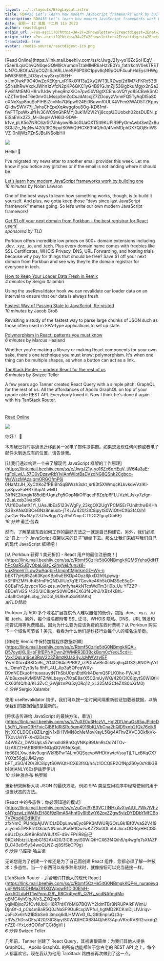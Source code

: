 ```yaml
---
layout: ../../layouts/BlogLayout.astro
title: RD#436 Let’s learn how modern JavaScript frameworks work by building one
description: RD#436 Let’s learn how modern JavaScript frameworks work by building one
date: 星期一 12 凌晨 十二月 11o 2023
author: reactdigest
origin_url: =?us-ascii?Q?https=3A=2F=2Fnewsletter=2Ereactdigest=2Enet=2Fp=2Flets-learn-modern-javascr?= =?us-ascii?Q?ipt-frameworks-work-building-one?=
origin_site: =?us-ascii?Q?https=3A=2F=2Fnewsletter=2Ereactdigest=2Enet=2Fp=2Flets-learn-modern-javascr?= =?us-ascii?Q?ipt-frameworks-work-building-one?=
translated: true
avatar: /media-source/reactdigest-ico.png
---
```



<Reference client:only="react" title="RD#436 Let’s learn how modern JavaScript frameworks work by building one" url="=?us-ascii?Q?https=3A=2F=2Fnewsletter=2Ereactdigest=2Enet=2Fp=2Flets-learn-modern-javascr?= =?us-ascii?Q?ipt-frameworks-work-building-one?=" />

<Detail client:only="react">
	[Read Online](https://link.mail.beehiiv.com/ss/c/JwgJ21y-yo16Zc6oHEqV-r5aei1LqixOIwQN0qeGQMl9cVumdnTzaMIMR9aHz2E0Yx_fatrrkchV0ekTRETlJN7OJBOfuAZqCQZllSJARLUneSP6P0SC1ppv6qN9pQUF4uuhHdEysIlHWgMWSF69B_5O3qvLwySrxy05EH-xUm0IwkF9O40wZqKEKgn_xR1RkO1f13a2Xy2WT3LRZwpi2d1M7kFKRx53BlS5NslhRwVxckJWhn1zVfcN2pKP6QKC1yG4B91GJmZjI536igbkuMgyx2nSa3Fw81MtEMGH8ru1UdwIyheqRnzXiCe7pw5bVGgtXCEhuoVQYyd85CBwkSnCuZZTnrSe4T6e0mrGLMsspSmZoCsJdAtccjZ7ZDopyzVxnnFQ5TyAqDI5aS0oXNeXyp8nuSoFIHBjZcvMo7Q6pw924Ei0Bqwnf0ULX4VFeeXWAO5TZKppyQlldwSWV77jj_1yhsChEpeXqAwggfou8Og-KD61mf-fwFTTpoWxuIfHv36WC9nGhRMYj0uk1M2VI2Yj8cqpUDUobxh02osDUEN_pEiSaEVix2Z2_M-i3epHWH6l3-9DW-k1vv_pLK5o7NRC6zr5t7JhkyowRk4cGUaOXT5It9KUFIR9PyOmAwbt3wtZx8uSGIJZe_NgNw/420/3IC8ipytS0WiQtHCX63f4Q/h0/4NnMDphDX7QOjBrIWSVZ-0nIljWzPZnSJBtJN6olbHI)

![](https://link.mail.beehiiv.com/ss/o/2neHg-Hzkdcq_goMOXZHDQ/420/3IC8ipytS0WiQtHCX63f4Q/ho.gif)

Hello! 👋

I’ve migrated my newsletter to another email provider this week. Let me know if you notice any glitches or if the email is not landing where it should be.

[Let’s learn how modern JavaScript frameworks work by building one](https://link.mail.beehiiv.com/ss/c/JwgJ21y-yo16Zc6oHEqV-tW64a3aE-rgFxlLwL_57C0vDzawRbYlvIAmWIbtBaDVzoNG8QSnk2Cgbcc-WsWszMAzajqmORGOfmP6j0HaMzJH_XyCXKoZfPBiBhSqBiWzh3ckt_sr83t5XWmqcKLkvkdwVzIKI-gvSpvaEaHB7iAqiALwMU3lrfNE2ikogiy185diErUgnzFg5OOpNkOfFqceF6Zqfp6FLUVzhLJsky7zfgn-r2LaLxob3IvaoR6VUf6Du4etX1Yl_UAsJIbEa5123vWgFy_23kgOX2UgYPCMSErFUnihthwBKHhS3BxANsQlBCeGNz8neuob-jTKLA/420/3IC8ipytS0WiQtHCX63f4Q/h1/scGw-NwNZp2zUfw8ggZCpt9olYhqcCT1DC2fguyDm6E)  
_16 minutes_ by Nolan Lawson

One of the best ways to learn how something works, though, is to build it yourself. And plus, we gotta keep those “days since last JavaScript framework” memes going. So let’s write our own modern JavaScript framework!

[Get $1 off your next domain from Porkbun - the best registrar for React users!](https://link.mail.beehiiv.com/ss/c/Rbmf5CzHe5itG0NBmgkKQM6YehsOdHThPcQsRSJDyObaL6isCk2hyNeLfunJs8-vuX9meVTLow2wAqqbjEUmpnftMjmkmGD-Wy-nbEXt7yHj85Za63KyoKBp9uEEKDp4Oyz8jkxD2h9Lpywg-xSFIPtZMFtJh45fmPhQNDJIlUe7g1E7GovAe4Kh5kOM3SeE5gD-8CEaFhSJzvpcv1Gd-zes_w0mfyhaAkNTcsWdTm3H9b_UuYfzZP-8EOeYvl2S/420/3IC8ipytS0WiQtHCX63f4Q/h2/XBz4kBhL-J4aIhOvtgHLcbg_2oDoI_9U9xKuSx9GAKs)  
_sponsored by TLD_

Porkbun offers incredible low prices on 500+ domain extensions including .dev, .xyz, .io, and .tech. Plus every domain name comes with freebies like SSL Certificates, WHOIS Privacy, DNS, URL Forwarding, and hosting trials because why pay for things that should be free? Save $1 off your next domain from Porkbun and see why they’re the domain registrar for everyone in tech.

[How to Keep Your Loader Data Fresh in Remix](https://link.mail.beehiiv.com/ss/c/Rbmf5CzHe5itG0NBmgkKQAi-D57oydjKL6HpF8fBPNXDwn2fWMRR3B3BckBom0cYeoL5cdH-Vxk1QgLa19ce3RoV223Z8mzKUaS4yJcMWVzyIEFYwVlXtux4BXCn9s_2G4tO64cPPB92_izPDnAeBnXckNojhq4O32s8NDPqVrIs_IOmoYZyr3y1a5hFl_4U_JIp3a5OFeqWXy-D9nNCEkuofHtuaxauytNThSbU0pnEtdKrk4DemQ5PLKOhx-FWJA3A1b8uxneKvM9MFZrWLbeyyx7KtaE8arX5C2mUyWQ/420/3IC8ipytS0WiQtHCX63f4Q/h3/KL3ZvC_GWj8znPG5zjORq12_xL325MGCfeZX80oXrM0)  
_4 minutes_ by Sergio Xalambrí

Using the useRevalidator hook we can revalidate our loader data on an interval to ensure that our data is always fresh.

[Fastest Way of Passing State to JavaScript, Re-visited](https://link.mail.beehiiv.com/ss/c/7uXE0u3HczV_Hgl2DfUmuOs95qJPideDL5dY_NnxO9HFxicGlB81dRjSRu5qm4916bKLVbCna2hQlD9xnb2fQk76elk9NtXCcldQ0sQZlLngjN1x8H1VMN8cMeMovKayL5Qg4AFhvZXVC3OkfkVk-TXovUviYF-X-d2Dszw44W8Zz_DW3UpLs57mlxdld8BnOqVNKp99UmRsOc74TOv-UzARZ2hAE1IBRRHNQgQQV6NcXqdLfb66DLXwJd4v9uqnWkRBPwTALm0QSqevpWHDtVwteVssyTjLTi_xBKqCX7YOXz56gjJJM2yspbPT_aSO/420/3IC8ipytS0WiQtHCX63f4Q/h4/z1OCQER2OfNp260y0sYdkGBb18fjANLlY6EzIZRoIyU)  
_10 minutes_ by Jacob Groß

Revisiting a study of the fastest way to parse large chunks of JSON such as those often used in SPA-type applications to set up state.

[Polymorphism in React: patterns you must know](https://link.mail.beehiiv.com/ss/c/zuGyd97B3VCTINHkAvXjyAtUL7Wk7jVhzoNYgzwLzjWAfkEH88f9zRmA54hnf0y8It8wY62pxZZgw5ylzDYDDbYMfCBp7V7Abd4iDd1K0VzfxNmC_PU4dpAjUWICLtDDpLnwaEyc6PK3MWURjGOrLGk1Bf0VvaS2V4I9aliycm5TP8BritO3iacNtNmnJKu6e1CwrwKZZSo0OLnbLJocxOORqrHHCtS5e6UzDyxJ9K9nRa1W8JfXE-dSviFPriR8Own9KCkNbtzijUppbG152A/420/3IC8ipytS0WiQtHCX63f4Q/h5/q4wgfq7sXfAZFD_C43e0r5y34woQLNZ-zj8SfSkCP9g)  
_6 minutes_ by Marcus Haaland

Whether you're making a library or making React components for your own sake, there's one technique you must know: polymorphism. It's when one thing can be multiple shapes, as when a button can act as a link.

[TanStack Router – modern React for the rest of us](https://link.mail.beehiiv.com/ss/c/Rbmf5CzHe5itG0NBmgkKQPe_nurapiwqupFWN40DHMaZ91XQWpowR1Dl30EhjH-Axk5GLduHT1wPnroJ28_R8Ck4tye8_Q7H_scdNAfmdMqgEmC4yh9lgJVo3_ZXQbp5-yqiMBjxq72fCvNUb0Hi6R7rdKYbMG7BQWY2IdmTBr8NRUPAIkFWimUDjnGf-d_pCs4mBaR5Q0JNaSF9OuRcxpWPfuI_hgtMD2KCKmDljLIVJriqv-JoFcXv6rN21BSbSn63mcq6dLHMWvG_GJG8tEnpluQz3q-zRVsZhDssGEs/420/3IC8ipytS0WiQtHCX63f4Q/h6/3ApuVKroRVSR2raxdg2n7Z0-lYxLodQOi1oFCCt8gVI)  
_6 minutes_ by Swizec Teller

A few years ago Tanner created React Query with a simple pitch: GraphQL for the rest of us. All the affordances of Apollo GraphQL on top of your goode olde REST API. Everybody loved it. Now I think he's done it again with his TanStack Router.

#
</Detail>

[Read Online](https://link.mail.beehiiv.com/ss/c/JwgJ21y-yo16Zc6oHEqV-r5aei1LqixOIwQN0qeGQMl9cVumdnTzaMIMR9aHz2E0Yx_fatrrkchV0ekTRETlJN7OJBOfuAZqCQZllSJARLUneSP6P0SC1ppv6qN9pQUF4uuhHdEysIlHWgMWSF69B_5O3qvLwySrxy05EH-xUm0IwkF9O40wZqKEKgn_xR1RkO1f13a2Xy2WT3LRZwpi2d1M7kFKRx53BlS5NslhRwVxckJWhn1zVfcN2pKP6QKC1yG4B91GJmZjI536igbkuMgyx2nSa3Fw81MtEMGH8ru1UdwIyheqRnzXiCe7pw5bVGgtXCEhuoVQYyd85CBwkSnCuZZTnrSe4T6e0mrGLMsspSmZoCsJdAtccjZ7ZDopyzVxnnFQ5TyAqDI5aS0oXNeXyp8nuSoFIHBjZcvMo7Q6pw924Ei0Bqwnf0ULX4VFeeXWAO5TZKppyQlldwSWV77jj_1yhsChEpeXqAwggfou8Og-KD61mf-fwFTTpoWxuIfHv36WC9nGhRMYj0uk1M2VI2Yj8cqpUDUobxh02osDUEN_pEiSaEVix2Z2_M-i3epHWH6l3-9DW-k1vv_pLK5o7NRC6zr5t7JhkyowRk4cGUaOXT5It9KUFIR9PyOmAwbt3wtZx8uSGIJZe_NgNw/420/3IC8ipytS0WiQtHCX63f4Q/h0/4NnMDphDX7QOjBrIWSVZ-0nIljWzPZnSJBtJN6olbHI)

![](https://link.mail.beehiiv.com/ss/o/2neHg-Hzkdcq_goMOXZHDQ/420/3IC8ipytS0WiQtHCX63f4Q/ho.gif)

你好！ 👋

本周我已将时事通讯迁移到另一家电子邮件提供商。如果您发现任何问题或者电子邮件未到达应有的位置，请告诉我。

\[让我们通过构建一个来了解现代 JavaScript 框架的工作原理]\(https://link.mail.beehiiv.com/ss/c/JwgJ21y-yo16Zc6oHEqV-tW64a3aE-rgFxlLwL\_57C0vDzawRbYlvIAmWIbtBaDVzoNG8QSnk2Cgbcc-WsWszMAzajqmORGOfmP6j 0HaMzJH\_XyCXKoZfPBiBhSqBiWzh3ckt\_sr83t5XWmqcKLkvkdwVzIKI-gvSpvaEaHB7iAqiALwMU 3lrfNE2ikogiy185diErUgnzFg5OopNkOfFqceF6Zqfp6FLUVzhLJsky7zfgn-r2LaLxob3IvaoR6 VUf6Du4etX1Yl\_UAsJIbEa5123vWgFy\_23kgOX2UgYPCMSErFUnihthwBKHhS3BxANsQlBCeGNz8neuob-jTKLA/420/3IC8ipytS0WiQtHCX63f4Q/h1 /scGw-NwNZp2zUfw8ggZCpt9olYhqcCT1DC2fguyDm6E)\
*16 分钟* 诺兰·劳森

然而，了解某些东西如何工作的最好方法之一就是自己构建它。另外，我们必须让“自上一个 JavaScript 框架以来的日子”继续下去。那么让我们来编写我们自己的现代 JavaScript 框架吧！

\[从 Porkbun 获得 1 美元折扣 - React 用户的最佳注册商！]\(https://link.mail.beehiiv.com/ss/c/Rbmf5CzHe5itG0NBmgkKQM6YehsOdHThPcQsRSJDyObaL6isCk2hyNeLfunJs8-vuX9meVTLow2wAqqbjEUmpnftMjmkmGD-Wy-n bEXT7yHj85Za63KyoKBp9uEEKDp4Oyz8jkxD2h9Lpywg-xSFIPtZMFtJh45fmPhQNDJIlUe7g1E7GovAe4Kh5kOM3SeE5gD-8CEaFhSJzvpcv1Gd-zes\_w0mfyhaAkNTcsWdTm3H9b\_Uu YFZZP-8EOeYvl2S /420/3IC8ipytS0WiQtHCX63f4Q/h2/XBz4kBhL-J4aIhOvtgHLcbg\_2oDoI\_9U9xKuSx9GAKs)\
*由TLD赞助*

Porkbun 为 500 多个域名扩展提供令人难以置信的低价，包括 .dev、.xyz、.io 和 .tech。另外，每个域名都附带 SSL 证书、WHOIS 隐私、DNS、URL 转发和托管试用等免费赠品，因为为什么要为应该免费的东西付费呢？从 Porkbun 购买下一个域名可节省 1 美元，看看为什么他们是科技行业每个人的域名注册商。

\[如何在 Remix 中保持加载程序数据新鲜]\(https://link.mail.beehiiv.com/ss/c/Rbmf5CzHe5itG0NBmgkKQAi-D57oydjKL6HpF8fBPNXDwn2fWMRR3B3BckBom0cYeoL5cdH-Vxk1QgLa19ce3RoV223Z8mzKUaS4yJcMWVzyIEF YwVlXtux4BXCn9s\_2G4tO64cPPB92\_izPDnAeBnXckNojhq4O32s8NDPqVrIs\_IOmoYZyr3y1a 5hFl\_4U\_JIp3a5OFeqWXy-D9nNCEkuofHtuaxauytNThSbU0pnEtdKrk4DemQ5PLKOhx-FWJA3 A1b8uxneKvM9MFZrWLbeyyx7KtaE8arX5C2mUyWQ/420/3IC8ipytS0WiQtHCX63f4Q/h3/KL3ZvC\_GWj8znPG5zjORq12\_xL325MGCfeZX80oXrM0)\
*4 分钟* Sergio Xalambrí

使用 useRevalidator 钩子，我们可以按一定时间间隔重新验证加载器数据，以确保我们的数据始终是最新的。

\[将状态传递给 JavaScript 的最快方法，重访]\(https://link.mail.beehiiv.com/ss/c/7uXE0u3HczV\_Hgl2DfUmuOs95qJPideDL5dY\_NnxO9HFxicGlB81dRjSRu5qm4916bKLVbCna2hQlD9xnb2fQk76elk9Nt XCCLDQ0sQZlLngjN1x8H1VMN8cMeMovKayL5Qg4AFhvZXVC3OkfkVk-TXovUviYF-X-d2Dszw 44W8Zz\_DW3UpLs57mlxdld8BnOqVNKp99UmRsOc74TOv-UzARZ2HAE1IBRRHNQgQQV6NcXqdL fb66DLXwJd4v9uqnWkRBPwTALm0QSqevpWHDtVwteVssyTjLTi\_xBKqCX7YOXz56gjJJM2ysp bPT\_aSO/420/3IC8ipytS0WiQtHCX63f4Q/h4/z1OCQER2OfNp260y0sYdkGBb18fjANLY6Ez伊兹罗伊U)\
*10 分钟* 雅各布·格罗斯

重新研究解析大块 JSON 的最快方法，例如 SPA 类型应用程序中经常使用的用于设置状态的方法。

\[React 中的多态性：你必须知道的模式]\(https://link.mail.beehiiv.com/ss/c/zuGyd97B3VCTINHkAvXjyAtUL7Wk7jVhzoNYgzwLzjWAfkEH88f9zRmA54hnf0y8It8wY62pxZZgw5ylzDYDDbYMfCBp7V7Abd4iDd1K0V zfxNmC\_PU4dpAjUWICLtDDpLnwaEyc6PK3MWURjGOrLGk1Bf0VvaS2V4I9aliycm5TP8BritO3iacNtNmnJKu6e1CwrwKZZSo0OLnbLJocxOORqrHHCtS5e6UzDyxJ9K9nRa1W8JfXE-dSviFPriR8自己9KCkNbtzijUppbG152A/420/3IC8ipytS0WiQtHCX63f4Q/h5/q4wgfq7sXfAZFD\_C43e0r5y34woQLNZ-zj8SfSkCP9g)\
*6 分钟* 马库斯·哈兰德

无论您是为了创建一个库还是为了自己而创建 React 组件，您都必须了解一种技术：多态性。当一个东西可以有多种形状时，就像按钮可以充当链接一样。

\[TanStack Router – 适合我们其他人的现代 React]\(https://link.mail.beehiiv.com/ss/c/Rbmf5CzHe5itG0NBmgkKQPe\_nurapiwqupFWN40DHMaZ91XQWpowR1Dl30EhjH-Axk5GLduHT1wPnroJ28\_R8Ck4tye8\_Q7H\_scdNAfmdMq gEMC4yh9lgJVo3\_ZXQbp5-yqiMBjxq72fCvNUb0Hi6R7rdKYbMG7BQWY2IdmTBr8NRUPAIkFWimU DjnGf-d\_pCs4mBaR5Q0JNaSF9OuRcxpWPfuI\_hgtMD2KCKmDljLIVJriqv-JoFcXv6rN21BSbSn6 3mcq6dLHMWvG\_GJG8tEnpluQz3q-zRVsZhDssGEs/420/3IC8ipytS0WiQtHCX63f4Q/h6/3ApuVKroRVSR2raxdg2n7Z0-lYxLodQOi1oFCCt8gVI )\
*6 分钟* Swizec Teller

几年前，Tanner 创建了 React Query，其初衷很简单：为我们其他人提供 GraphQL。 Apollo GraphQL 的所有功能都位于您古老的 REST API 之上。每个人都喜欢它。现在我认为他用 TanStack 路由器再次做到了这一点。

#


